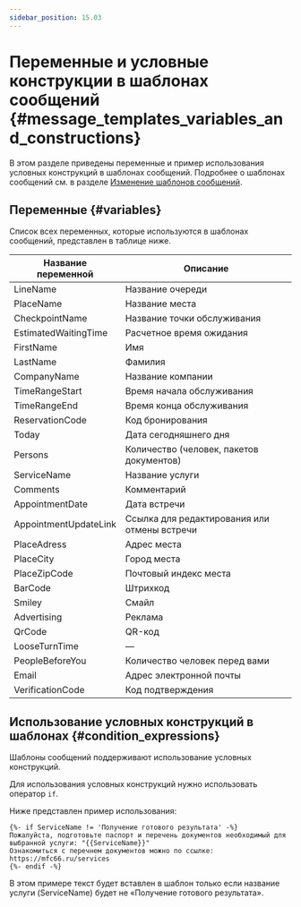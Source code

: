 ```yaml
---
sidebar_position: 15.03
---
```

# Переменные и условные конструкции в шаблонах сообщений {#message_templates_variables_and_constructions}

В этом разделе приведены переменные и пример использования условных конструкций в шаблонах сообщений.
Подробнее о шаблонах сообщений см. в разделе [Изменение шаблонов сообщений](message_templates_setting.mdx).

## Переменные {#variables}

Список всех переменных, которые используются в шаблонах сообщений, представлен в таблице ниже.

| Название переменной   | Описание                                     |
|-----------------------|----------------------------------------------|
| LineName              | Название очереди                             |
| PlaceName             | Название места                               |
| CheckpointName        | Название точки обслуживания                  |
| EstimatedWaitingTime  | Расчетное время ожидания                     |
| FirstName             | Имя                                          |
| LastName              | Фамилия                                      |
| CompanyName           | Название компании                            |
| TimeRangeStart        | Время начала обслуживания                    |
| TimeRangeEnd          | Время конца обслуживания                     |
| ReservationCode       | Код бронирования                             |
| Today                 | Дата сегодняшнего дня                        |
| Persons               | Количество \(человек, пакетов документов\)   |
| ServiceName           | Название услуги                              |
| Comments              | Комментарий                                  |
| AppointmentDate       | Дата встречи                                 |
| AppointmentUpdateLink | Ссылка для редактирования или отмены встречи |
| PlaceAdress           | Адрес места                                  |
| PlaceCity             | Город места                                  |
| PlaceZipCode          | Почтовый индекс места                        |
| BarCode               | Штрихкод                                     |
| Smiley                | Смайл                                        |
| Advertising           | Реклама                                      |
| QrCode                | QR-код                                       |
| LooseTurnTime         | —                                            |
| PeopleBeforeYou       | Количество человек перед вами                |
| Email                 | Адрес электронной почты                      |
| VerificationCode      | Код подтверждения                            |

## Использование условных конструкций в шаблонах {#condition_expressions}

Шаблоны сообщений поддерживают использование условных конструкций.

Для использования условных конструкций нужно использовать оператор `if`.

Ниже представлен пример использования:
```
{%- if ServiceName != 'Получение готового результата' -%}
Пожалуйста, подготовьте паспорт и перечень документов необходимый для выбранной услуги: "{{ServiceName}}"
Ознакомиться с перечнем документов можно по ссылке:
https://mfc66.ru/services
{%- endif -%}
```

В этом примере текст будет вставлен в шаблон только если название услуги \(ServiceName\) будет не «Получение готового результата».
